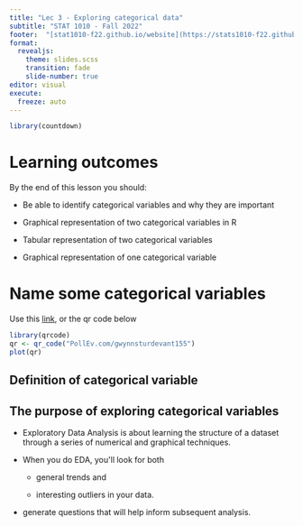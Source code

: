 ```yaml
---
title: "Lec 3 - Exploring categorical data"
subtitle: "STAT 1010 - Fall 2022"
footer:  "[stat1010-f22.github.io/website](https://stats1010-f22.github.io/website/)"
format: 
  revealjs: 
    theme: slides.scss
    transition: fade
    slide-number: true
editor: visual
execute:
  freeze: auto
---
```


```r
library(countdown)
```

# Learning outcomes

By the end of this lesson you should:

-   Be able to identify categorical variables and why they are important

-   Graphical representation of two categorical variables in R

-   Tabular representation of two categorical variables

-   Graphical representation of one categorical variable

# Name some categorical variables

Use this [link](PollEv.com/gwynnsturdevant155), or the qr code below

```r
library(qrcode)
qr <- qr_code("PollEv.com/gwynnsturdevant155")
plot(qr)
```

## Definition of categorical variable

## The purpose of exploring categorical variables

-   Exploratory Data Analysis is about learning the structure of a dataset through a series of numerical and graphical techniques.

-   When you do EDA, you\'ll look for both

    -   general trends and

    -   interesting outliers in your data.

-   generate questions that will help inform subsequent analysis.
